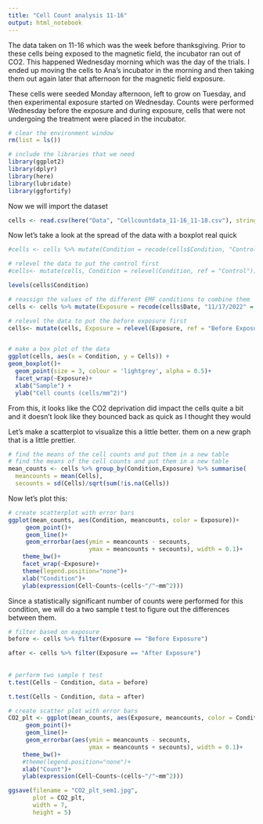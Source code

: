 ```yaml
---
title: "Cell Count analysis 11-16"
output: html_notebook
---
```


The data taken on 11-16 which was the week before thanksgiving.  Prior to these cells being exposed to the magnetic field, the incubator ran out of CO2.  This happened Wednesday morning which was the day of the trials.  I ended up moving the cells to Ana's incubator in the morning and then taking them out again later that afternoon for the magnetic field exposure. 

These cells were seeded Monday afternoon, left to grow on Tuesday, and then experimental exposure started on Wednesday. Counts were performed Wednesday before the exposure and during exposure, cells that were not undergoing the treatment were placed in the incubator.

```r
# clear the environment window
rm(list = ls())

# include the libraries that we need
library(ggplot2)
library(dplyr)
library(here)
library(lubridate)
library(ggfortify)
```

Now we will import the dataset

```r
cells <- read.csv(here("Data", "Cellcountdata_11-16_11-18.csv"), stringsAsFactors = TRUE)
```


Now let's take a look at the spread of the data with a boxplot real quick
```r
#cells <- cells %>% mutate(Condition = recode(cells$Condition, "Control" = 'Control', "B-Field" = 'Magnetic Field'))

# relevel the data to put the control first
#cells<- mutate(cells, Condition = relevel(Condition, ref = "Control"))

levels(cells$Condition)
```

```r
# reassign the values of the different EMF conditions to combine them
cells <- cells %>% mutate(Exposure = recode(cells$Date, "11/17/2022" = '24 Hours After Exposure', "11/16/2022" = 'Before Exposure'))

# relevel the data to put the before exposure first
cells<- mutate(cells, Exposure = relevel(Exposure, ref = "Before Exposure"))


# make a box plot of the data
ggplot(cells, aes(x = Condition, y = Cells)) +
geom_boxplot()+
  geom_point(size = 3, colour = 'lightgrey', alpha = 0.5)+
  facet_wrap(~Exposure)+
  xlab("Sample") +
  ylab("Cell counts (cells/mm^2)")
```
From this, it looks like the CO2 deprivation did impact the cells quite a bit and it doesn't look like they bounced back as quick as I thought they would

Let's make a scatterplot to visualize this a little better.
them on a new graph that is a little prettier. 


```r
# find the means of the cell counts and put them in a new table
# find the means of the cell counts and put them in a new table
mean_counts <- cells %>% group_by(Condition,Exposure) %>% summarise(
  meancounts = mean(Cells),
  secounts = sd(Cells)/sqrt(sum(!is.na(Cells))                                                             ))
```

Now let's plot this:
```r
# create scatterplot with error bars
ggplot(mean_counts, aes(Condition, meancounts, color = Exposure))+
     geom_point()+
     geom_line()+
     geom_errorbar(aes(ymin = meancounts - secounts,
                       ymax = meancounts + secounts), width = 0.1)+
    theme_bw()+
    facet_wrap(~Exposure)+
    theme(legend.position="none")+
    xlab("Condition")+
    ylab(expression(Cell~Counts~(cells~"/"~mm^2)))
```

Since a statistically significant number of counts were performed for this condition, we will do a two sample t test to figure out the differences between them.

```r
# filter based on exposure
before <- cells %>% filter(Exposure == "Before Exposure")

after <- cells %>% filter(Exposure == "After Exposure")
  
  
# perform two sample t test
t.test(Cells ~ Condition, data = before)

t.test(Cells ~ Condition, data = after)
```

```r
# create scatter plot with error bars
CO2_plt <- ggplot(mean_counts, aes(Exposure, meancounts, color = Condition, group = Condition))+
     geom_point()+
     geom_line()+
     geom_errorbar(aes(ymin = meancounts - secounts,
                       ymax = meancounts + secounts), width = 0.1)+
    theme_bw()+
    #theme(legend.position="none")+
    xlab("Count")+
    ylab(expression(Cell~Counts~(cells~"/"~mm^2)))

ggsave(filename = "CO2_plt_sem1.jpg",
       plot = CO2_plt,
       width = 7,
       height = 5)
```
